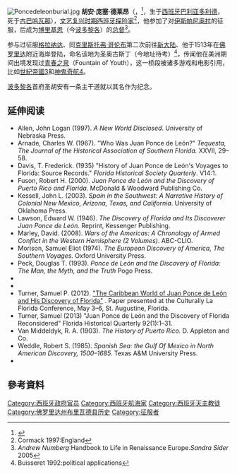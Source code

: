 {{Infobox officeholder
| honorific-prefix= [[侯爵|侯爵]]
|name               = 胡安·庞塞·德莱昂<br>Juan Ponce de León
|image              = Appletons' Ponce de Leon Juan.jpg
|image_size         = 250px
|caption            =
|order              = 第一任
|office             = 波多黎各总督
|term_start         = 1509–1512
|term_end           = 1515–1519
|lieutenant         = <!-- Puerto Rico has no Lt. Gov. -->
|predecessor        = 职位创立
|successor          = Juan Ceron
|birth_date         = 1474年
|birth_place        = [[卡斯蒂利亚王国|卡斯蒂利亚王国]][[桑特尔瓦斯德坎波斯|桑特尔瓦斯德坎波斯]]
|death_date         = 1521年7月
|death_place        = [[西属西印度群岛|西属西印度群岛]][[哈瓦那|哈瓦那]]
|relations          = 
|spouse             = 
|profession         = 
|religion           = [[罗马天主教|罗马天主教]]
|nationality        = [[西班牙|西班牙]]
|signature          = Juan Ponce de León Signature.svg
}}

[[File:Poncedeleonburial.jpg|thumb]]
'''胡安·庞塞·德莱昂'''（{{lang-es|'''Juan Ponce de León'''}}，{{bd|1474年||1521年|7月|catIdx=J}}<ref name="Morison1974">{{cite book|last=Morison|first=Samuel Eliot|title=The European Discovery of America: the Southern voyages A.D. 1492-1616|url=https://books.google.com/books?id=OuO9jgEACAAJ|year=1974|publisher=Oxford University Press|pages=502, 515|access-date=2019-03-08|archive-date=2021-04-24|archive-url=https://web.archive.org/web/20210424234110/https://books.google.com/books?id=OuO9jgEACAAJ|dead-url=no}}</ref>，生于[[西班牙|西班牙]][[巴利亚多利德|巴利亚多利德]]，死于[[古巴|古巴]][[哈瓦那|哈瓦那]]），[[文艺复兴时期|文艺复兴时期]][[西班牙|西班牙]][[探险家|探险家]]<ref>Cormack 1997:England</ref>，他参加了对[[伊斯帕尼奥拉岛|伊斯帕尼奥拉]]的征服，后成为[[博里基恩|博里基恩]]（今[[波多黎各|波多黎各]]）的[[波多黎各总督|总督]]<ref>''Andrew Numberg'':Handbook to Life in Renaissance Europe.''Sandra Sider'' 2005</ref>。

参与过征服[[格拉纳达|格拉纳达]]、同[[克里斯托弗·哥伦布|克里斯托弗·哥伦布]]第二次前往[[新大陆|新大陆]]、他于1513年在[[佛罗里达|佛罗里达]]附近海岸登陆，命名该地为圣奥古斯丁（今地址待考）<ref>Buisseret 1992:political applications</ref>，传闻他在美洲期间出境发现过[[青春之泉|青春之泉]]（Fountain of Youth），这一桥段被诸多游戏和电影引用，比如[[世紀帝國3|世紀帝國3]]和[[神鬼奇航4|神鬼奇航4]]。

[[波多黎各|波多黎各]]首府圣胡安有一条主干道{{link-en|胡安·庞塞·德莱昂大道（也称25号高速）|Avenida Juan Ponce de León}}就以其名作为纪念。

==延伸阅读==
{{Library resources box|by=no|viaf=27867698}}
{{refbegin}}
* Allen, John Logan (1997). ''A New World Disclosed''. University of Nebraska Press.
* Arnade, Charles W. (1967). "Who Was Juan Ponce de León?" ''Tequesta, The Journal of the Historical Association of Southern Florida.'' XXVII, 29–58.
* Davis, T. Frederick. (1935) "History of Juan Ponce de León's Voyages to Florida: Source Records." ''Florida Historical Society Quarterly''. V14:1.
* Fuson, Robert H. (2000). ''Juan Ponce de León and the Discovery of Puerto Rico and Florida.'' McDonald & Woodward Publishing Co.
* Kessell, John L. (2003). ''Spain in the Southwest: A Narrative History of Colonial New Mexico, Arizona, Texas, and California''. University of Oklahoma Press.
* Lawson, Edward W. (1946). ''The Discovery of Florida and Its Discoverer Juan Ponce de León.'' Reprint, Kessenger Publishing.
* Marley, David. (2008). ''Wars of the Americas: A Chronology of Armed Conflict in the Western Hemisphere (2 Volumes)''. ABC-CLIO.
* Morison, Samuel Eliot (1974). ''The European Discovery of America, The Southern Voyages.'' Oxford University Press.
* Peck, Douglas T. (1993). ''Ponce de León and the Discovery of Florida: The Man, the Myth, and the Truth '' Pogo Press.
* {{cite book| last = Salazar y Acha| first = Jaime de|chapter= Una Familia de la Alta Edad Media: Los Velas y su Realidad Histórica |title = Estudios Genealógicos y Heráldicos| year = 1985|publisher = Asociación Española de Estudios Genealógicos y Heráldicos|location = Madrid |language = es |isbn = 84-398-3591-4|ref=harv}}
* {{cite book|last = Torres Sevilla-Quiñones de León| first = Margarita Cecilia|title = Linajes nobiliarios de León y Castilla: Siglos IX-XIII|year = 1999|publisher = Junta de Castilla y León, Consejería de educación y cultura| location = Salamanca|language= es|isbn =  84-7846-781-5|ref = harv}}
* Turner, Samuel P. (2012). [http://www.culturallylaflorida.org/papers/Turner_CaribbeanWorld.pdf "The Caribbean World of Juan Ponce de León and His Discovery of Florida"] {{Wayback|url=http://www.culturallylaflorida.org/papers/Turner_CaribbeanWorld.pdf |date=20210424234113 }}. Paper presented at the Culturally La Florida Conference, May 3–6, St. Augustine, Florida.
* Turner, Samuel (2013) "Juan Ponce de León and the Discovery of Florida Reconsidered" Florida Historical Quarterly 92(1):1–31.
* Van Middeldyk, R. A. (1903). ''The History of Puerto Rico.'' D. Appleton and Co.
* Weddle, Robert S. (1985). ''Spanish Sea: the Gulf Of Mexico in North American Discovery, 1500–1685.'' Texas A&M University Press.
* {{CathEncy|wstitle=Juan Ponce de León}}
{{refend}}

==參考資料==
{{Reflist}}

{{Authority control}}
[[Category:西班牙政府官员|Category:西班牙政府官员]]
[[Category:西班牙航海家|Category:西班牙航海家]]
[[Category:西班牙天主教徒|Category:西班牙天主教徒]]
[[Category:佛罗里达州布里瓦德县历史|Category:佛罗里达州布里瓦德县历史]]
[[Category:征服者|Category:征服者]]